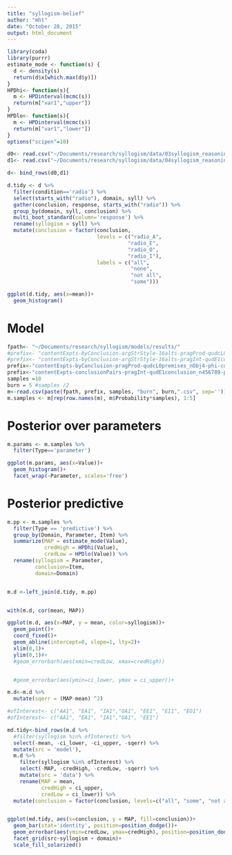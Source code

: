 ```yaml
---
title: "syllogism-belief"
author: "mht"
date: "October 28, 2015"
output: html_document
---
```



```r
library(coda)
library(purrr)
estimate_mode <- function(s) {
  d <- density(s)
  return(d$x[which.max(d$y)])
}
HPDhi<- function(s){
  m <- HPDinterval(mcmc(s))
  return(m["var1","upper"])
}
HPDlo<- function(s){
  m <- HPDinterval(mcmc(s))
  return(m["var1","lower"])
}
options("scipen"=10)   
```


```r

d0<- read.csv("~/Documents/research/syllogism/data/03syllogism_reasoning/syllbelief-exp-mturk_all_n250.csv")
d1<- read.csv("~/Documents/research/syllogism/data/04syllogism_reasoning/syllbelief-exp2-mturk.csv")

d<- bind_rows(d0,d1)

d.tidy <- d %>% 
  filter(condition=='radio') %>%
  select(starts_with("radio"), domain, syll) %>%
  gather(conclusion, response, starts_with("radio")) %>%
  group_by(domain, syll, conclusion) %>%
  multi_boot_standard(column='response') %>%
  rename(syllogism = syll) %>%
  mutate(conclusion = factor(conclusion,
                             levels = c("radio_A",
                                       "radio_E",
                                       "radio_O",
                                       "radio_I"),
                             labels = c("all",
                                        "none",
                                        "not all",
                                        "some")))

ggplot(d.tidy, aes(x=mean))+
  geom_histogram()
```


# Model

```r
fpath<- "~/Documents/research/syllogism/models/results/"
#prefix<- "contentExpts-byConclusion-argStrStyle-16alts-pragProd-qudcL0premises_nObj4-phi-costMH"
#prefix<- "contentExpts-byConclusion-argStrStyle-16alts-pragInt-qudE1conclusion_nObj4-phi-costMH"
prefix<-"contentExpts-byConclusion-pragProd-qudcL0premises_nObj4-phi-costMH"
prefix<-"contentExpts-conclusionPairs-pragInt-qudE1conclusion_n456789-phiMH"
samples =10
burn = 5 #samples /2
m<-read.csv(paste(fpath, prefix, samples, "burn", burn,".csv", sep=''))
m.samples <- m[rep(row.names(m), m$Probability*samples), 1:5]
```


# Posterior over parameters

```r

m.params <- m.samples %>%
  filter(Type=='parameter')

ggplot(m.params, aes(x=Value))+
  geom_histogram()+
  facet_wrap(~Parameter, scales='free')

```

# Posterior predictive

```r

m.pp <- m.samples %>%
  filter(Type == 'predictive') %>%
  group_by(Domain, Parameter, Item) %>%
  summarize(MAP = estimate_mode(Value),
            credHigh = HPDhi(Value),
            credLow = HPDlo(Value)) %>%
  rename(syllogism = Parameter,
         conclusion=Item,
         domain=Domain)


m.d <-left_join(d.tidy, m.pp)


with(m.d, cor(mean, MAP))

ggplot(m.d, aes(x=MAP, y = mean, color=syllogism))+
  geom_point()+
  coord_fixed()+
  geom_abline(intercept=0, slope=1, lty=2)+
  xlim(0,1)+
  ylim(0,1)#+
  #geom_errorbarh(aes(xmin=credLow, xmax=credHigh))


  #geom_errorbar(aes(ymin=ci_lower, ymax = ci_upper))+

m.d<-m.d %>%
  mutate(sqerr = (MAP-mean) ^2)
```



```r


#ofInterest<- c("AA1", "EA1", "IA1","OA1", "EE1", "EI1", "EO1")
#ofInterest<- c("AA1", "EA1", "IA1","OA1", "EE1")

md.tidy<-bind_rows(m.d %>% 
  #filter(syllogism %in% ofInterest) %>%
  select(-mean, -ci_lower, -ci_upper, -sqerr) %>%
  mutate(src = 'model'),
  m.d %>% 
    filter(syllogism %in% ofInterest) %>%
    select(-MAP, -credHigh, -credLow, -sqerr) %>%
    mutate(src = 'data') %>%
    rename(MAP = mean,
           credHigh = ci_upper,
           credLow = ci_lower)) %>%
  mutate(conclusion = factor(conclusion, levels=c("all", "some", "not all", "none")))


ggplot(md.tidy, aes(x=conclusion, y = MAP, fill=conclusion))+
  geom_bar(stat='identity', position=position_dodge())+
  geom_errorbar(aes(ymin=credLow, ymax=credHigh), position=position_dodge(), width=0.4)+
  facet_grid(src~syllogism + domain)+
  scale_fill_solarized()

```


